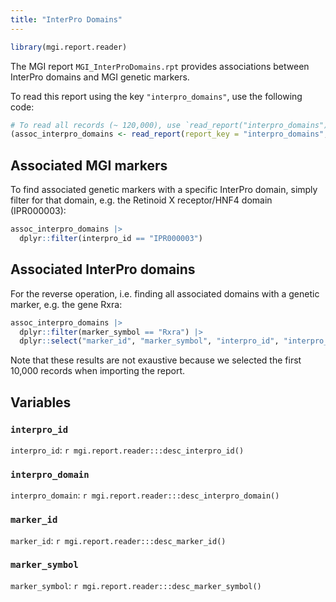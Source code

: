 ```yaml
---
title: "InterPro Domains"
---
```


```r
library(mgi.report.reader)
```

The MGI report `MGI_InterProDomains.rpt` provides associations between 
InterPro domains and MGI genetic markers.

To read this report using the key `"interpro_domains"`, use the
following code:

```r
# To read all records (~ 120,000), use `read_report("interpro_domains")`.
(assoc_interpro_domains <- read_report(report_key = "interpro_domains", n_max = 10000L))
```

## Associated MGI markers

To find associated genetic markers with a specific InterPro domain, simply
filter for that domain, e.g. the Retinoid X receptor/HNF4 domain (IPR000003):

```r
assoc_interpro_domains |>
  dplyr::filter(interpro_id == "IPR000003")
```

## Associated InterPro domains

For the reverse operation, i.e. finding all associated domains with a genetic
marker, e.g. the gene Rxra:

```r
assoc_interpro_domains |>
  dplyr::filter(marker_symbol == "Rxra") |>
  dplyr::select("marker_id", "marker_symbol", "interpro_id", "interpro_domain")
```

Note that these results are not exaustive because we selected the first 10,000
records when importing the report.

## Variables

### `interpro_id`

`interpro_id`: `r mgi.report.reader:::desc_interpro_id()`

### `interpro_domain`

`interpro_domain`: `r mgi.report.reader:::desc_interpro_domain()`

### `marker_id`

`marker_id`: `r mgi.report.reader:::desc_marker_id()`

### `marker_symbol`

`marker_symbol`: `r mgi.report.reader:::desc_marker_symbol()`
